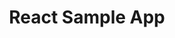 ---
title: "React Sample App"
url: "https://github.com/cometchat/cometchat-uikit-react/tree/v6/sample-app"
---